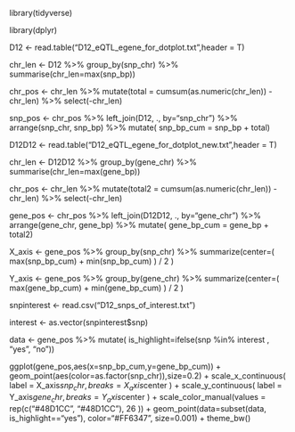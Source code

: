 library(tidyverse)

library(dplyr)

D12 <- read.table("D12_eQTL_egene_for_dotplot.txt",header = T)

chr_len <- D12 %>% 
  group_by(snp_chr) %>% 
  summarise(chr_len=max(snp_bp))


chr_pos <- chr_len  %>% 
  mutate(total = cumsum(as.numeric(chr_len)) - chr_len) %>%
  select(-chr_len)

snp_pos <- chr_pos %>%
  left_join(D12, ., by="snp_chr") %>%
  arrange(snp_chr, snp_bp) %>%
  mutate( snp_bp_cum = snp_bp + total)
  

D12D12 <- read.table("D12_eQTL_egene_for_dotplot_new.txt",header = T)


chr_len <- D12D12 %>% 
  group_by(gene_chr) %>% 
  summarise(chr_len=max(gene_bp))


chr_pos <- chr_len  %>% 
  mutate(total2 = cumsum(as.numeric(chr_len)) - chr_len) %>%
  select(-chr_len)

gene_pos <- chr_pos %>%
  left_join(D12D12, ., by="gene_chr") %>%
  arrange(gene_chr, gene_bp) %>%
  mutate( gene_bp_cum = gene_bp + total2)

X_axis <- gene_pos %>% group_by(snp_chr) %>% summarize(center=( max(snp_bp_cum) + min(snp_bp_cum) ) / 2 )

Y_axis <- gene_pos %>% group_by(gene_chr) %>% summarize(center=( max(gene_bp_cum) + min(gene_bp_cum) ) / 2 )

snpinterest <- read.csv("D12_snps_of_interest.txt")

interest <- as.vector(snpinterest$snp)

data <- gene_pos %>%
mutate( is_highlight=ifelse(snp %in% interest , "yes", "no")) 

ggplot(gene_pos,aes(x=snp_bp_cum,y=gene_bp_cum)) + geom_point(aes(color=as.factor(snp_chr)),size=0.2) + scale_x_continuous( label = X_axis$snp_chr, breaks= X_axis$center ) + scale_y_continuous( label = Y_axis$gene_chr, breaks= Y_axis$center ) + scale_color_manual(values = rep(c("#48D1CC", "#48D1CC"), 26 )) + geom_point(data=subset(data, is_highlight=="yes"), color="#FF6347", size=0.001) + theme_bw()
